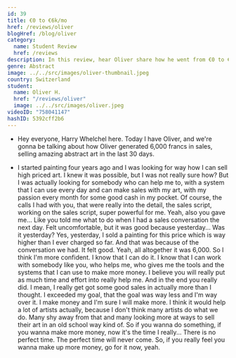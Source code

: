 ```yaml
---
id: 39
title: €0 to €6k/mo
href: /reviews/oliver
blogHref: /blog/oliver
category:
  name: Student Review
  href: /reviews
description: In this review, hear Oliver share how he went from €0 to €6,000/mo in less than 30 days selling amazing abstract original artwork.
genre: Abstract
image: ../../src/images/oliver-thumbnail.jpeg
country: Switzerland
student:
  name: Oliver H.
  href: "/reviews/oliver"
  image: ../../src/images/oliver.jpeg
videoID: "758041147"
hashID: 5392cff2b6
---
```


- Hey everyone, Harry Whelchel here. Today I have Oliver, and we're gonna be talking about how Oliver generated 6,000 francs in sales, selling amazing abstract art in the last 30 days.

- I started painting four years ago and I was looking for way how I can sell high priced art. I knew it was possible, but I was not really sure how? But I was actually looking for somebody who can help me to, with a system that I can use every day and can make sales with my art, with my passion every month for some good cash in my pocket. Of course, the calls I had with you, that were really into the detail, the sales script, working on the sales script, super powerful for me. Yeah, also you gave me... Like you told me what to do when I had a sales conversation the next day. Felt uncomfortable, but it was good because yesterday... Was it yesterday? Yes, yesterday, I sold a painting for this price which is way higher than I ever charged so far. And that was because of the conversation we had. It felt good. Yeah, all altogether it was 6,000. So I think I'm more confident. I know that I can do it. I know that I can work with somebody like you, who helps me, who gives me the tools and the systems that I can use to make more money. I believe you will really put as much time and effort into really help me. And in the end you really did. I mean, I really get got some good sales in actually more than I thought. I exceeded my goal, that the goal was way less and I'm way over it. I make money and I'm sure I will make more. I think it would help a lot of artists actually, because I don't think many artists do what we do. Many shy away from that and many looking more at ways to sell their art in an old school way kind of. So if you wanna do something, if you wanna make more money, now it's the time I really... There is no perfect time. The perfect time will never come. So, if you really feel you wanna make up more money, go for it now, yeah.
